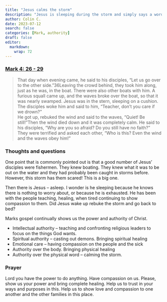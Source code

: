 ```yaml
---
title: "Jesus calms the storm"
description: "Jesus is sleeping during the storm and simply says a word to calm it."
author: Colin C.
date: 2023-07-12
search: false
categories: [Mark, authority]
draft: false
editor: 
  markdown: 
    wrap: 72
---
```


### [Mark 4: 26 - 29](https://www.bible.com/bible/111/MRK.4.NIV)

> That day when evening came, he said to his disciples, “Let us go over to the other side.”36Leaving the crowd behind, they took him along, just as he was, in the boat. There were also other boats with him. A furious squall came up, and the waves broke over the boat, so that it was nearly swamped. Jesus was in the stern, sleeping on a cushion. The disciples woke him and said to him, “Teacher, don’t you care if we drown?”\
> He got up, rebuked the wind and said to the waves, “Quiet! Be still!”Then the wind died down and it was completely calm.
He said to his disciples, “Why are you so afraid? Do you still have no faith?”\
> They were terrified and asked each other, “Who is this? Even the wind and the waves obey him!”

### Thoughts and questions 

One point that is commonly pointed out is that a good number of Jesus' disciples were fishermen.  They knew boating.  They knew what it was to be out on the water and they had probably been caught in storms before.  However, this storm has them scared!  This is a big one.  

Then there is Jesus -- asleep.  I wonder is he sleeping because he knows there is nothing to worry about, or because he is exhausted.  He has been with the people teaching, healing, when tired continuing to show compassion to them.  Did Jesus wake up rebuke the storm and go back to bed? 

Marks gospel continually shows us the power and authority of Christ. 

- Intellectual authority -- teaching and confronting religious leaders to focus on the things God wants. 
- Spiritual authority -- casting out demons.  Bringing spiritual healing 
- Emotional care -- having compassion on the people and the sick
- Authority over the body.  Bringing physical healing 
- Authority over the physical word -- calming the storm.


### Prayer

Lord you have the power to do anything.  Have compassion on us.  Please, show us your power and bring complete healing.  Help us to trust in your ways and purposes in this.  Help us to show love and compassion to one another and the other families in this place. 
